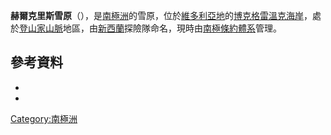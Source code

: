 {{coord|73|4|S|165|15|E|source:GNIS|display=title}}

'''赫爾克里斯雪原'''（{{lang-en|Hercules Névé}}），是[[南極洲|南極洲]]的雪原，位於[[維多利亞地|維多利亞地]]的[[博克格雷溫克海岸|博克格雷溫克海岸]]，處於[[登山家山脈|登山家山脈]]地區，由[[新西蘭|新西蘭]]探險隊命名，現時由[[南極條約體系|南極條約體系]]管理。

==參考資料==
*{{cite gnis | type = antarid | id = 6682| name = Hercules Névé | accessdate = 2012-06-14}}
*{{usgs-gazetteer|id=6682|name=Hercules Névé}}

{{DEFAULTSORT:Hercules Névé}}
[[Category:南極洲|Category:南極洲]]


{{BorchgrevinkCoast-geo-stub}}